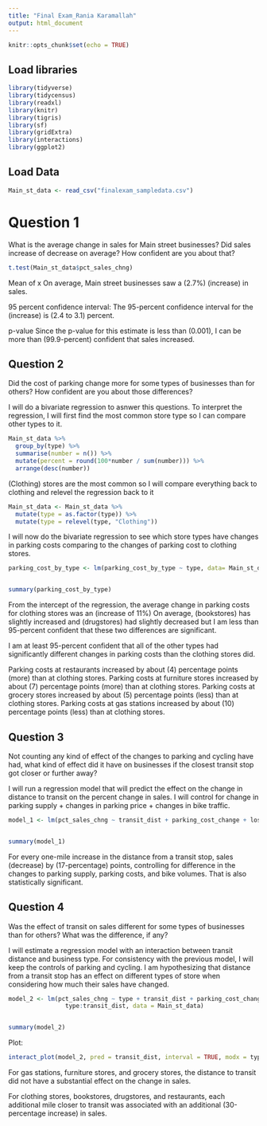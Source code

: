 ```yaml
---
title: "Final Exam_Rania Karamallah"
output: html_document
---
```


```r
knitr::opts_chunk$set(echo = TRUE)
```

## Load libraries

```r
library(tidyverse)
library(tidycensus)
library(readxl)
library(knitr)
library(tigris)
library(sf)
library(gridExtra)
library(interactions)
library(ggplot2)
```

## Load Data
```r
Main_st_data <- read_csv("finalexam_sampledata.csv")
```

# Question 1

What is the average change in sales for Main street businesses? 
Did sales increase of decrease on average? 
How confident are you about that?

```r
t.test(Main_st_data$pct_sales_chng)
```

Mean of x
On average, Main street businesses saw a (2.7%) (increase) in sales. 

95 percent confidence interval:
The 95-percent confidence interval for the (increase) is (2.4 to 3.1) percent. 

p-value
Since the p-value for this estimate is less than (0.001), I can be more than (99.9-percent) confident that sales increased.


## Question 2 

Did the cost of parking change more for some types of businesses than for others?
How confident are you about those differences?

I will do a bivariate regression to asnwer this questions. To interpret the regression, I will first find the most common store type so I can compare other types to it.
```r
Main_st_data %>%
  group_by(type) %>%
  summarise(number = n()) %>%
  mutate(percent = round(100*number / sum(number))) %>%
  arrange(desc(number))
```

(Clothing) stores are the most common so I will compare everything back to clothing and relevel the regression back to it

```r
Main_st_data <- Main_st_data %>%
  mutate(type = as.factor(type)) %>%
  mutate(type = relevel(type, "Clothing"))
```

I will now do the bivariate regression to see which store types have changes in parking costs comparing to the changes of parking cost to clothing stores.

```r
parking_cost_by_type <- lm(parking_cost_by_type ~ type, data= Main_st_data)


summary(parking_cost_by_type)
```

From the intercept of the regression, the average change in parking costs for clothing stores was an (increase of 11%)
On average, (bookstores) has slightly increased and (drugstores) had slightly decreased but I am less than 95-percent confident that these two differences are significant.

I am at least 95-percent confident that all of the other types had significantly different changes in parking costs than the clothing stores did. 

Parking costs at restaurants increased by about (4) percentage points (more) than at clothing stores. 
Parking costs at furniture stores increased by about (7) percentage points (more) than at clothing stores. 
Parking costs at grocery stores increased by about (5) percentage points (less) than at clothing stores.
Parking costs at gas stations increased by about (10) percentage points (less) than at clothing stores. 


## Question 3 

Not counting any kind of effect of the changes to parking and cycling have had, 
what kind of effect did it have on businesses if the closest transit stop got closer or further away? 

I will run a regression model that will predict the effect on the change in distance to transit on the percent change in sales. I will control for change in parking supply + changes in parking price + changes in bike traffic. 

```r
model_1 <- lm(pct_sales_chng ~ transit_dist + parking_cost_change + lost_parking + bike_chng, data = Main_st_data)


summary(model_1)
```


For every one-mile increase in the distance from a transit stop, sales (decrease) by (17-percentage) points, controlling for difference in the changes to parking supply, parking costs, and bike volumes. That is also statistically significant.


## Question 4

Was the effect of transit on sales different for some types of businesses than for others? 
What was the difference, if any? 

I will estimate a regression model with an interaction between transit distance and business type. For consistency with the previous model, I will keep the controls of parking and cycling. I am hypothesizing that distance from a transit stop has an effect on different types of store when considering how much their sales have changed. 

```r
model_2 <- lm(pct_sales_chng ~ type + transit_dist + parking_cost_change +lost_parking + bike_chng + 
                type:transit_dist, data = Main_st_data)


summary(model_2)
```

Plot: 
```r
interact_plot(model_2, pred = transit_dist, interval = TRUE, modx = type)
```

For gas stations, furniture stores, and grocery stores, the distance to transit did not have a substantial effect on the change in sales. 

For clothing stores, bookstores, drugstores, and restaurants, each additional mile closer to transit was associated with an additional (30-percentage increase) in sales.



